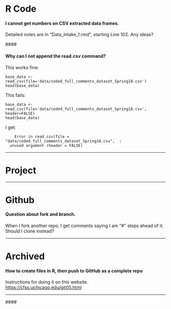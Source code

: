 # R Code
#### I cannot get numbers on CSV extracted data frames. 

Detailed notes are in "Data_intake_1.rmd", starting Line 102. Any ideas?

####\  

#### Why can I not append the read.csv command?
This works fine:
```
base_data <- read_csv(file='data/coded_full_comments_dataset_Spring18.csv')
head(base_data)
```

This fails:
```
base_data <- read_csv(file='data/coded_full_comments_dataset_Spring18.csv', header=FALSE)
head(base_data)
```
I get:
```	
	Error in read_csv(file = "data/coded_full_comments_dataset_Spring18.csv",  : 
  unused argument (header = FALSE)
```


-----

# Project

-----

# Github
#### Question about fork and branch. 
When I fork another repo, I get comments saying I am "#" steps ahead of it. Should I clone instead? 

-----

# Archived
#### How to create files in R, then push to GitHub as a complete repo
Instructions for doing it on this website. [https://cfss.uchicago.edu/git05.html]()

-----

####\  

